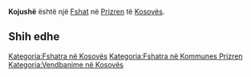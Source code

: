 {{Fshat në Kosovës
 | Emri                = Kojushë
| sqi_N_name = Kojushë
| sqi_N_FULL_NAME_RO = Kojushë
| sqi_N_FULL_NAME_ND_RO = Kojushe
| sqi_N_SORT_NAME_RG = KOJUSHE
| sqi_N_FULL_NAME_RG = Kojushë
| sqi_N_FULL_NAME_ND_RG = Kojushe
| sqi_V_name = Koujsha
| sqi_V_FULL_NAME_RO = Koujsha Kojush Konjusha Kajush
| sqi_V_FULL_NAME_ND_RO = Koujsha Kojush Konjusha Kajush
| sqi_V_SORT_NAME_RG = KOUJSHA KOJUSH KONJUSHA KAJUSH
| sqi_V_FULL_NAME_RG = Koujsha Kojush Konjusha Kajush
| sqi_V_FULL_NAME_ND_RG = Koujsha Kojush Konjusha Kajush
| srp_N_name = Kojuš
| srp_N_FULL_NAME_RO = Kojuš
| srp_N_FULL_NAME_ND_RO = Kojus
| srp_N_SORT_NAME_RG = KOJUS
| srp_N_FULL_NAME_RG = Kojuš
| srp_N_FULL_NAME_ND_RG = Kojus
| srp_NS_name = Којуш
| srp_NS_FULL_NAME_RO = Којуш
| srp_NS_FULL_NAME_ND_RO = Којуш
| srp_NS_SORT_NAME_RG = КОЈУШ
| srp_NS_FULL_NAME_RG = Којуш
| srp_NS_FULL_NAME_ND_RG = Којуш
| srp_V_name = Kojuša
| srp_V_FULL_NAME_RO = Kojuša
| srp_V_FULL_NAME_ND_RO = Kojusa
| srp_V_SORT_NAME_RG = KOJUSA
| srp_V_FULL_NAME_RG = Kojuša
| srp_V_FULL_NAME_ND_RG = Kojusa

 | Emri (Rasa dhanore) = 
 | Figura              = 
 | Shteti              = Kosovo
 | Komuna              = Prizren
 | Kodi postar         = 
 | Sipërfaqja          = 

 | Popullsia           = 

 | Regj. i popullsisë  = 
 | Dend. e popullsisë  = 
 | Faqja zyrtare       = 
 <!--- Koordinatat ----> 
 | Gjerësia            = 42.227222
 | Gjatësia            = 20.610556
 | Lartësia            = 
}}
'''Kojushë''' është një [[Fshat]] në [[Prizren]] të [[Kosovës]].

<!-- == Gjeografia == -->
<!-- == Historia == -->
<!-- == Demografia == -->
== Shih edhe ==
{{Komuna Prizren}}
{{Kosovo-Administrata-Cung}}

[[Kategoria:Fshatra në Kosovës]]
[[Kategoria:Fshatra në Kommunes Prizren]]
[[Kategoria:Vendbanime në Kosovës]]
